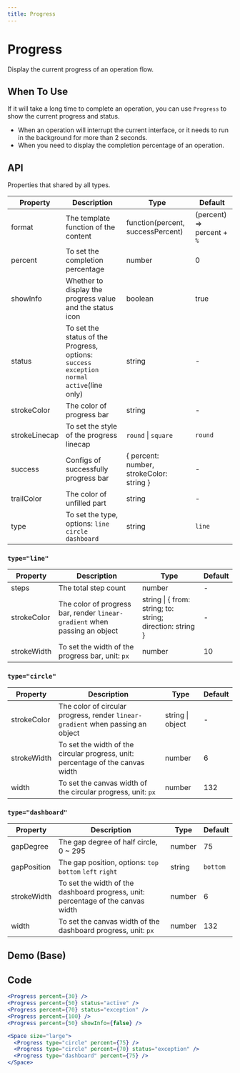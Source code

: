 ```yaml
---
title: Progress
---
```


# Progress
Display the current progress of an operation flow.

## When To Use

If it will take a long time to complete an operation, you can use `Progress` to show the current progress and status.

- When an operation will interrupt the current interface, or it needs to run in the background for more than 2 seconds.
- When you need to display the completion percentage of an operation.

## API

Properties that shared by all types.

| Property | Description | Type | Default |
| --- | --- | --- | --- |
| format | The template function of the content | function(percent, successPercent) | (percent) => percent + `%` |
| percent | To set the completion percentage | number | 0 |
| showInfo | Whether to display the progress value and the status icon | boolean | true |
| status | To set the status of the Progress, options: `success` `exception` `normal` `active`(line only) | string | - |
| strokeColor | The color of progress bar | string | - |
| strokeLinecap | To set the style of the progress linecap | `round` \| `square` | `round` |
| success | Configs of successfully progress bar | { percent: number, strokeColor: string } | - |
| trailColor | The color of unfilled part | string | - |
| type | To set the type, options: `line` `circle` `dashboard` | string | `line` |

### `type="line"`

| Property | Description | Type | Default |
| --- | --- | --- | --- |
| steps | The total step count | number | - |
| strokeColor | The color of progress bar, render `linear-gradient` when passing an object | string \| { from: string; to: string; direction: string } | - |
| strokeWidth | To set the width of the progress bar, unit: `px` | number | 10 |

### `type="circle"`

| Property | Description | Type | Default |
| --- | --- | --- | --- |
| strokeColor | The color of circular progress, render `linear-gradient` when passing an object | string \| object | - |
| strokeWidth | To set the width of the circular progress, unit: percentage of the canvas width | number | 6 |
| width | To set the canvas width of the circular progress, unit: `px` | number | 132 |

### `type="dashboard"`

| Property | Description | Type | Default |
| --- | --- | --- | --- |
| gapDegree | The gap degree of half circle, 0 ~ 295 | number | 75 |
| gapPosition | The gap position, options: `top` `bottom` `left` `right` | string | `bottom` |
| strokeWidth | To set the width of the dashboard progress, unit: percentage of the canvas width | number | 6 |
| width | To set the canvas width of the dashboard progress, unit: `px` | number | 132 |



## Demo (Base)
<Base />

## Code
```jsx
<Progress percent={30} />
<Progress percent={50} status="active" />
<Progress percent={70} status="exception" />
<Progress percent={100} />
<Progress percent={50} showInfo={false} />

<Space size="large">
  <Progress type="circle" percent={75} />
  <Progress type="circle" percent={70} status="exception" />
  <Progress type="dashboard" percent={75} />
</Space>
 ```
